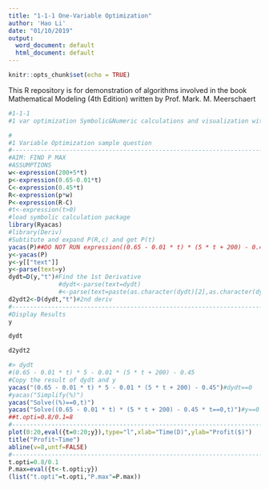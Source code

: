 ---
title: "1-1-1 One-Variable Optimization"
author: 'Hao Li'
date: "01/10/2019"
output:
  word_document: default
  html_document: default
---

```{r setup, include=FALSE}
knitr::opts_chunk$set(echo = TRUE)
```

This R repository is for demonstration of algorithms involved in the book
Mathematical Modeling (4th Edition) written by Prof. Mark. M. Meerschaert


```{r}
#1-1-1
#1 var optimization Symbolic&Numeric calculations and visualization with R

#
#1 Variable Optimization sample question
#-------------------------------------------------------------------------
#AIM: FIND P MAX
#ASSUMPTIONS
w<-expression(200+5*t)
p<-expression(0.65-0.01*t)
C<-expression(0.45*t)
R<-expression(p*w)
P<-expression(R-C)
#t<-expression(t>0)
#load symbolic calculation package
library(Ryacas)
#library(Deriv)
#Subtitute and expand P(R,c) and get P(t)
yacas(P)##DO NOT RUN expression((0.65 - 0.01 * t) * (5 * t + 200) - 0.45 * t)
y<-yacas(P)
y<-y[["text"]]
y<-parse(text=y)
dydt=D(y,"t")#Find the 1st Derivative
              #dydt<-parse(text=dydt)
              #<-parse(text=paste(as.character(dydt)[2],as.character(dydt)[3]))
d2ydt2<-D(dydt,"t")#2nd deriv
#-------------------------------------------------------------------------
#Display Results
y

dydt

d2ydt2

#> dydt
#(0.65 - 0.01 * t) * 5 - 0.01 * (5 * t + 200) - 0.45
#Copy the result of dydt and y
yacas("(0.65 - 0.01 * t) * 5 - 0.01 * (5 * t + 200) - 0.45")#dydt==0
#yacas("Simplify(%)")
yacas("Solve((%)==0,t)")
yacas("Solve((0.65 - 0.01 * t) * (5 * t + 200) - 0.45 * t==0,t)")#y==0
##t.opti=0.8/0.1=8
#-------------------------------------------------------------------------
plot(0:20,eval({t=0:20;y}),type="l",xlab="Time(D)",ylab="Profit($)")
title("Profit~Time")
abline(v=8,untf=FALSE)
#------------------------------------------------------------------------
t.opti=0.8/0.1
P.max=eval({t<-t.opti;y})
(list("t.opti"=t.opti,"P.max"=P.max))
```